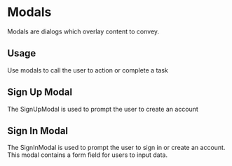 
<Meta title="Components/Modals" component={SignUpModal} />

# Modals

Modals are dialogs which overlay content to convey. 

## Usage

Use modals to call the user to action or complete a task

## Sign Up Modal

The SignUpModal is used to prompt the user to create an account

<Preview>
  <Story name="signUp">
    <SignUpModal showModal={boolean("Show Modal", true)} storyBook={true} modifiers="storybookView" />
  </Story>
</Preview>

## Sign In Modal

The SignInModal is used to prompt the user to sign in or create an account. This modal contains a form field for users to input data.

<Story name="signIn">
  <SignInModal showModal={boolean("Show Modal", true)} storyBook={true} modifiers="storybookView" />
</Story>